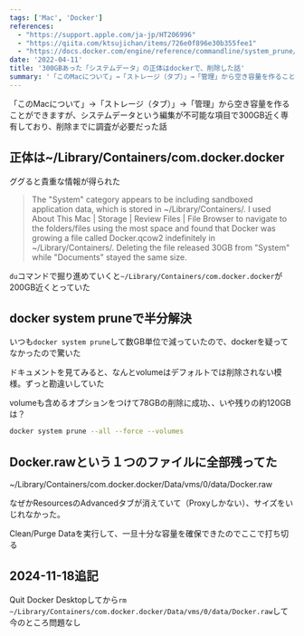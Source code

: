 ```yaml
---
tags: ['Mac', 'Docker']
references:
  - "https://support.apple.com/ja-jp/HT206996"
  - "https://qiita.com/ktsujichan/items/726e0f896e30b355fee1"
  - "https://docs.docker.com/engine/reference/commandline/system_prune/"
date: '2022-04-11'
title: '300GBあった「システムデータ」の正体はdockerで、削除した話'
summary: '「このMacについて」→「ストレージ（タブ）」→「管理」から空き容量を作ることができますが、システムデータという編集が不可能な項目で300GB近く専有しており、削除までに調査が必要だった話'
---
```



「このMacについて」→「ストレージ（タブ）」→「管理」から空き容量を作ることができますが、システムデータという編集が不可能な項目で300GB近く専有しており、削除までに調査が必要だった話

## 正体は~/Library/Containers/com.docker.docker

ググると貴重な情報が得られた

> The "System" category appears to be including sandboxed application data, which is stored in ~/Library/Containers/.
I used About This Mac | Storage | Review Files | File Browser to navigate to the folders/files using the most space and found that Docker was growing a file called Docker.qcow2 indefinitely in ~/Library/Containers/. Deleting the file released 30GB from "System" while "Documents" stayed the same size.

`du`コマンドで掘り進めていくと`~/Library/Containers/com.docker.docker`が200GB近くとっていた

## docker system pruneで半分解決

いつも`docker system prune`して数GB単位で減っていたので、dockerを疑ってなかったので驚いた

ドキュメントを見てみると、なんとvolumeはデフォルトでは削除されない模様。ずっと勘違いしていた

volumeも含めるオプションをつけて78GBの削除に成功、、いや残りの約120GBは？

```bash
docker system prune --all --force --volumes
```

## Docker.rawという１つのファイルに全部残ってた

~/Library/Containers/com.docker.docker/Data/vms/0/data/Docker.raw

なぜかResourcesのAdvancedタブが消えていて（Proxyしかない）、サイズをいじれなかった。

Clean/Purge Dataを実行して、一旦十分な容量を確保できたのでここで打ち切る

## 2024-11-18追記

Quit Docker Desktopしてから`rm ~/Library/Containers/com.docker.docker/Data/vms/0/data/Docker.raw`して今のところ問題なし
